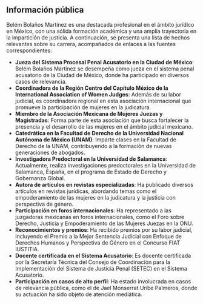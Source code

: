 ## Información pública

Belém Bolaños Martínez es una destacada profesional en el ámbito jurídico en México, con una sólida formación académica y una amplia trayectoria en la impartición de justicia. A continuación, se presenta una lista de hechos relevantes sobre su carrera, acompañados de enlaces a las fuentes correspondientes:

- **Jueza del Sistema Procesal Penal Acusatorio en la Ciudad de México**: Belém Bolaños Martínez se desempeña como jueza en el sistema penal acusatorio de la Ciudad de México, donde ha participado en diversos casos de relevancia.
- **Coordinadora de la Región Centro del Capítulo México de la International Association of Women Judges**: Además de su labor judicial, es coordinadora regional en esta asociación internacional que promueve la participación de mujeres en la judicatura.
- **Miembro de la Asociación Mexicana de Mujeres Juezas y Magistradas**: Forma parte de esta asociación que busca fortalecer la presencia y el desarrollo de las mujeres en el ámbito judicial mexicano.
- **Catedrática en la Facultad de Derecho de la Universidad Nacional Autónoma de México (UNAM)**: Imparte clases en la Facultad de Derecho de la UNAM, contribuyendo a la formación de nuevas generaciones de abogados.
- **Investigadora Predoctoral en la Universidad de Salamanca**: Actualmente, realiza investigaciones predoctorales en la Universidad de Salamanca, España, en el programa de Estado de Derecho y Gobernanza Global.
- **Autora de artículos en revistas especializadas**: Ha publicado diversos artículos en revistas jurídicas, abordando temas como el empoderamiento de las mujeres en la judicatura y la justicia con perspectiva de género.
- **Participación en foros internacionales**: Ha representado a las juzgadoras mexicanas en foros internacionales, como el Foro sobre Derecho, Justicia y Empoderamiento de las Mujeres Juezas en la ONU.
- **Reconocimientos y premios**: Ha recibido premios por su labor judicial, incluyendo el Premio a la Mejor Sentencia Judicial con Enfoque de Derechos Humanos y Perspectiva de Género en el Concurso FIAT IUSTITIA.
- **Docente certificada en el Sistema Acusatorio**: Es docente certificada por la Secretaría Técnica del Consejo de Coordinación para la Implementación del Sistema de Justicia Penal (SETEC) en el Sistema Acusatorio.
- **Participación en casos de alto perfil**: Ha estado involucrada en casos de relevancia pública, como el de Jael Monserrat Uribe Palmeros, donde su actuación ha sido objeto de atención mediática.
